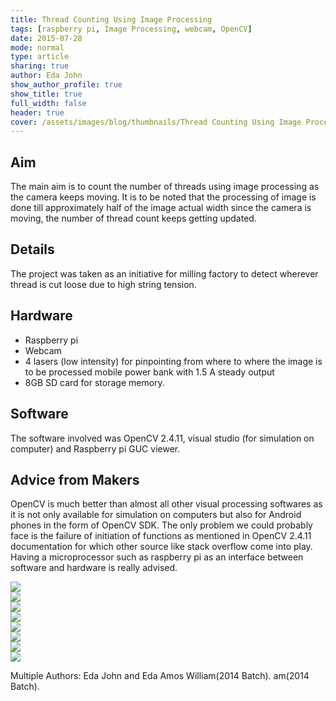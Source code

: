 ```yaml
---
title: Thread Counting Using Image Processing
tags: [raspberry pi, Image Processing, webcam, OpenCV]
date: 2015-07-28
mode: normal
type: article
sharing: true
author: Eda John
show_author_profile: true
show_title: true
full_width: false
header: true
cover: /assets/images/blog/thumbnails/Thread Counting Using Image Processing.png
---
```


## Aim

The main aim is to count the number of threads using image processing as the camera keeps moving. It is to be noted that the processing of image is done till approximately half of the image actual width since the camera is moving, the number of thread count keeps getting updated.

## Details

The project was taken as an initiative for milling factory to detect wherever thread is cut loose due to high string tension.

## Hardware

- Raspberry pi
- Webcam
- 4 lasers (low intensity) for pinpointing from where to where the image is to be processed mobile power bank with 1.5 A steady output
- 8GB SD card for storage memory.

## Software

The software involved was OpenCV 2.4.11, visual studio (for simulation on computer) and Raspberry pi GUC viewer.

## Advice from Makers

OpenCV is much better than almost all other visual processing softwares as it is not only available for simulation on computers but also for Android phones in the form of OpenCV SDK. The only problem we could probably face is the failure of initiation of functions as mentioned in OpenCV 2.4.11 documentation for which other source like stack overflow come into play. Having a microprocessor such as raspberry pi as an interface between software and hardware is really advised.

<div class="swiper swiper-demo">
  <div class="swiper__wrapper">
    <div class="swiper__slide">
      <Image class="image image" src="/assets/images/blog/Thread-Counting/1.png" />
    </div>
    <div class="swiper__slide">
      <Image class="image image" src="/assets/images/blog/Thread-Counting/2.png" />
    </div>
    <div class="swiper__slide">
      <Image class="image image" src="/assets/images/blog/Thread-Counting/3.png" />
    </div>
    <div class="swiper__slide">
      <Image class="image image" src="/assets/images/blog/Thread-Counting/4.png" />
    </div>
    <div class="swiper__slide">
      <Image class="image image" src="/assets/images/blog/Thread-Counting/5.png" />
    </div>
    <div class="swiper__slide">
      <Image class="image image" src="/assets/images/blog/Thread-Counting/6.png" />
    </div>
    <div class="swiper__slide">
      <Image class="image image" src="/assets/images/blog/Thread-Counting/8.png" />
    </div>
    <div class="swiper__slide">
      <Image class="image image" src="/assets/images/blog/Thread-Counting/9.png" />
    </div>
  </div>
  <div class="swiper__button swiper__button--prev fas fa-chevron-left"></div>
  <div class="swiper__button swiper__button--next fas fa-chevron-right"></div>
</div>

Multiple Authors: Eda John and Eda Amos William(2014 Batch).
am(2014 Batch).
